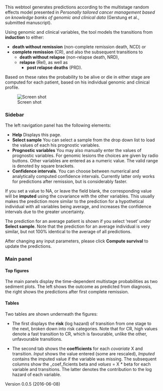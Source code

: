 This webtool generates predictions according to the multistage random effects model presented in 
_Personally tailored cancer management based on knowledge banks of genomic and clinical data_ (Gerstung et al., submitted manuscript).

Using genomic and clinical variables, the tool models the transitions from **induction** to either:
 
   * **death without remission** (non-complete remission death, NCD) or 
   * **complete remission** (CR), and also the subsequent transitions to 
      * **death without relapse** (non-relapse death, NRD), 
      * **relapse** (Rel), as well as 
         * **post relapse deaths** (PRD).

Based on these rates the probability to be alive or die in either stage are computed for each patient, based on his individual genomic and clinical profile.

![Screen shot](screenshot.png)

### Sidebar
The left navigation panel has the following elements:

* **Help** Displays this page.
* **Select sample** You can select a sample from the drop down list to load the values of each his prognostic variables. 
* **Prognostic variables** You may also manually enter the values of prognostic variables. For genomic lesions the choices are given by radio buttons. Other variables
are entered as a numeric value. The valid range is denoted by square brackets.
* **Confidence intervals**. You can choose between numerical and analytically computed confidence intervals. Currently latter only works for predictions after remission, but
is considerably faster.

If you set a value to NA, or leave the field blank, the corresponding value will be **imputed** using the covariance with the other variables. 
This usually makes the prediction more similar
to the prediction for a hypothetical individual with all variables being average, and increases the confidence intervals due to the greater uncertainty. 

The prediction for an average patient is shown if you select 'reset' under **Select sample**. Note that 
the prediction for an average individual is very similar, but not 100% identical to the average of all predictions. 

After changing any input parameters, please click **Compute survival** to update the predictions. 

### Main panel
#### Top figures
The main panels display the time-dependent multistage probabilities as two sediment plots. The left shows the outcome as predicted from diagnosis, 
the right shows the predictions after first complete remission.

#### Tables
Two tables are shown underneath the figures: 

* The first displays the **risk** (log hazard) of transition from one stage to the next, broken down into risk categories. Note that for CR, high
values denote a fast transition to CR, which is favourable, unlike the other, unfavourable transitions.

* The second tab shows the **coefficients** for each _covariate_ X and transition. _Input_ shows the value entered (some are rescaled),  _Imputed_ contains the imputed value if the variable was missing.
The subsequent columns show the _coef_ficients beta and _values_ = X * beta for each variable and transitions. The latter denotes the contribution to the log hazard of each variable. 

Version 0.0.5 (2016-06-08)
